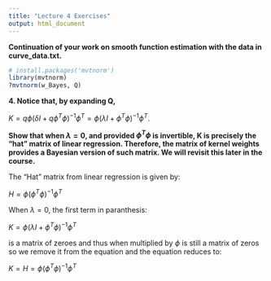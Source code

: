 ```yaml
---
title: "Lecture 4 Exercises"
output: html_document
---
```


**Continuation of your work on smooth function estimation with the data in curve_data.txt.**

```r
# install.packages('mvtnorm')
library(mvtnorm)
?mvtnorm(w_Bayes, Q)
```

**4. Notice that, by expanding Q,**

$K=q\phi(\delta I+q\phi^{T}\phi)^{−1}\phi^{T}  = \phi(\lambda I+\phi^{T}\phi)^{−1}\phi^{T}$.

**Show that when $\lambda = 0$, and provided $\phi^{T}\phi$ is invertible, K is precisely the “hat” matrix of linear regression. Therefore, the matrix of kernel weights provides a Bayesian version of such matrix. We will revisit this later in the course.**

The "Hat" matrix from linear regression is given by:

$H = \phi(\phi^{T}\phi)^{−1}\phi^{T}$

When $\lambda = 0$, the first term in paranthesis:

$K = \phi(\lambda I+\phi^{T}\phi)^{−1}\phi^{T}$

is a matrix of zeroes and thus when multiplied by $\phi$ is still a matrix of zeros so we remove it from the equation and the equation reduces to:

$K = H = \phi(\phi^{T}\phi)^{−1}\phi^{T}$
